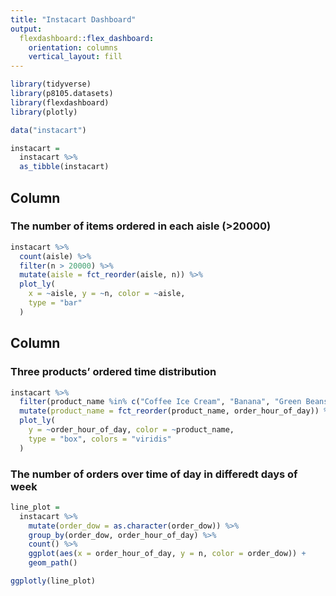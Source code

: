```yaml
---
title: "Instacart Dashboard"
output: 
  flexdashboard::flex_dashboard:
    orientation: columns
    vertical_layout: fill
---
```


```r
library(tidyverse)
library(p8105.datasets)
library(flexdashboard)
library(plotly)
```

```r
data("instacart")

instacart = 
  instacart %>% 
  as_tibble(instacart)
```

Column {data-width=650}
-----------------------------------------------------------------------

### The number of items ordered in each aisle (>20000)

```r
instacart %>% 
  count(aisle) %>% 
  filter(n > 20000) %>% 
  mutate(aisle = fct_reorder(aisle, n)) %>%  
  plot_ly(
    x = ~aisle, y = ~n, color = ~aisle,
    type = "bar"
  )
```

Column {data-width=350}
-----------------------------------------------------------------------

### Three products' ordered time distribution

```r
instacart %>% 
  filter(product_name %in% c("Coffee Ice Cream", "Banana", "Green Beans")) %>% 
  mutate(product_name = fct_reorder(product_name, order_hour_of_day)) %>% 
  plot_ly(
    y = ~order_hour_of_day, color = ~product_name,
    type = "box", colors = "viridis"
  )
```

### The number of orders over time of day in differedt days of week

```r
line_plot =
  instacart %>%
    mutate(order_dow = as.character(order_dow)) %>% 
    group_by(order_dow, order_hour_of_day) %>% 
    count() %>% 
    ggplot(aes(x = order_hour_of_day, y = n, color = order_dow)) +
    geom_path()

ggplotly(line_plot)
```
